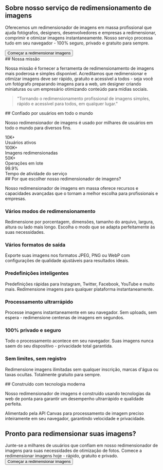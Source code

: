 
<Section id="hero">
<div className="text-center py-12 px-4 bg-gradient-to-br from-purple-50 via-purple-50 to-purple-100 dark:from-emerald-950/20 dark:via-teal-950/20 dark:to-cyan-950/20 rounded-lg mb-8">
  <h1 className="text-3xl md:text-4xl font-heading font-bold mb-6 text-foreground">
    Sobre nosso serviço de redimensionamento de imagens
  </h1>
  <p className="text-lg text-foreground mb-8 leading-relaxed max-w-3xl mx-auto">
    Oferecemos um redimensionador de imagens em massa profissional que ajuda fotógrafos, designers, desenvolvedores e empresas a redimensionar, comprimir e otimizar imagens instantaneamente. Nosso serviço processa tudo em seu navegador - 100% seguro, privado e gratuito para sempre.
  </p>
  <Button asChild size="lg" variant="outline" className="text-primary hover:text-primary/80 font-bold">
    <Link href="/">
      <ImageIcon className="h-5 w-5 mr-2" />
      Começar a redimensionar imagens
    </Link>
  </Button>
</div>
</Section>

<Section id="mission">
## Nossa missão

Nossa missão é fornecer a ferramenta de redimensionamento de imagens mais poderosa e simples disponível. Acreditamos que redimensionar e otimizar imagens deve ser rápido, gratuito e acessível a todos - seja você um fotógrafo preparando imagens para a web, um designer criando miniaturas ou um empresário otimizando conteúdo para mídias sociais.

<div className="bg-card border rounded-lg p-8 my-6 text-center">
  <blockquote className="text-xl italic text-foreground">
    "Tornando o redimensionamento profissional de imagens simples, rápido e acessível para todos, em qualquer lugar."
  </blockquote>
</div>
</Section>

<Section id="stats">
## Confiado por usuários em todo o mundo

Nosso redimensionador de imagens é usado por milhares de usuários em todo o mundo para diversos fins.

<div className="grid grid-cols-2 md:grid-cols-4 gap-8 my-8">
  <div className="text-center">
    <div className="inline-flex items-center justify-center w-16 h-16 bg-primary/10 dark:bg-primary/10 rounded-full mb-4">
      <Users className="h-8 w-8 text-primary dark:text-primary" />
    </div>
    <div className="text-3xl font-heading font-bold text-foreground mb-2">10K+</div>
    <div className="text-sm text-foreground">Usuários ativos</div>
  </div>
  
  <div className="text-center">
    <div className="inline-flex items-center justify-center w-16 h-16 bg-primary/10 dark:bg-primary/10 rounded-full mb-4">
      <ImageIcon className="h-8 w-8 text-primary dark:text-primary" />
    </div>
    <div className="text-3xl font-heading font-bold text-foreground mb-2">100K+</div>
    <div className="text-sm text-foreground">Imagens redimensionadas</div>
  </div>
  
  <div className="text-center">
    <div className="inline-flex items-center justify-center w-16 h-16 bg-primary/10 dark:bg-primary/10 rounded-full mb-4">
      <Globe className="h-8 w-8 text-primary dark:text-primary" />
    </div>
    <div className="text-3xl font-heading font-bold text-foreground mb-2">50K+</div>
    <div className="text-sm text-foreground">Operações em lote</div>
  </div>
  
  <div className="text-center">
    <div className="inline-flex items-center justify-center w-16 h-16 bg-primary/10 dark:bg-primary/10 rounded-full mb-4">
      <Award className="h-8 w-8 text-primary dark:text-primary" />
    </div>
    <div className="text-3xl font-heading font-bold text-foreground mb-2">99.9%</div>
    <div className="text-sm text-foreground">Tempo de atividade do serviço</div>
  </div>
</div>
</Section>

<Section id="features">
## Por que escolher nosso redimensionador de imagens?

Nosso redimensionador de imagens em massa oferece recursos e capacidades avançadas que o tornam a melhor escolha para profissionais e empresas.

<div className="grid md:grid-cols-2 lg:grid-cols-3 gap-8 my-8">
  <div className="bg-card border rounded-lg p-6 hover:shadow-lg transition-shadow">
    <div className="inline-flex items-center justify-center w-12 h-12 bg-primary/10 dark:bg-primary/10 rounded-lg mb-4">
      <Maximize2 className="h-6 w-6 text-primary dark:text-primary" />
    </div>
    <h3 className="text-xl font-heading font-bold mb-3">Vários modos de redimensionamento</h3>
    <p className="text-foreground">Redimensione por porcentagem, dimensões, tamanho do arquivo, largura, altura ou lado mais longo. Escolha o modo que se adapta perfeitamente às suas necessidades.</p>
  </div>
  
  <div className="bg-card border rounded-lg p-6 hover:shadow-lg transition-shadow">
    <div className="inline-flex items-center justify-center w-12 h-12 bg-primary/10 dark:bg-primary/10 rounded-lg mb-4">
      <Monitor className="h-6 w-6 text-primary dark:text-primary" />
    </div>
    <h3 className="text-xl font-heading font-bold mb-3">Vários formatos de saída</h3>
    <p className="text-foreground">Exporte suas imagens nos formatos JPEG, PNG ou WebP com configurações de qualidade ajustáveis para resultados ideais.</p>
  </div>
  
  <div className="bg-card border rounded-lg p-6 hover:shadow-lg transition-shadow">
    <div className="inline-flex items-center justify-center w-12 h-12 bg-primary/10 dark:bg-primary/10 rounded-lg mb-4">
      <Smartphone className="h-6 w-6 text-primary dark:text-primary" />
    </div>
    <h3 className="text-xl font-heading font-bold mb-3">Predefinições inteligentes</h3>
    <p className="text-foreground">Predefinições rápidas para Instagram, Twitter, Facebook, YouTube e muito mais. Redimensione imagens para qualquer plataforma instantaneamente.</p>
  </div>
  
  <div className="bg-card border rounded-lg p-6 hover:shadow-lg transition-shadow">
    <div className="inline-flex items-center justify-center w-12 h-12 bg-primary/10 dark:bg-primary/10 rounded-lg mb-4">
      <Zap className="h-6 w-6 text-primary dark:text-primary" />
    </div>
    <h3 className="text-xl font-heading font-bold mb-3">Processamento ultrarrápido</h3>
    <p className="text-foreground">Processe imagens instantaneamente em seu navegador. Sem uploads, sem espera - redimensione centenas de imagens em segundos.</p>
  </div>
  
  <div className="bg-card border rounded-lg p-6 hover:shadow-lg transition-shadow">
    <div className="inline-flex items-center justify-center w-12 h-12 bg-primary/10 dark:bg-primary/10 rounded-lg mb-4">
      <Shield className="h-6 w-6 text-primary dark:text-primary" />
    </div>
    <h3 className="text-xl font-heading font-bold mb-3">100% privado e seguro</h3>
    <p className="text-foreground">Todo o processamento acontece em seu navegador. Suas imagens nunca saem do seu dispositivo - privacidade total garantida.</p>
  </div>
  
  <div className="bg-card border rounded-lg p-6 hover:shadow-lg transition-shadow">
    <div className="inline-flex items-center justify-center w-12 h-12 bg-primary/10 dark:bg-primary/10 rounded-lg mb-4">
      <Globe className="h-6 w-6 text-primary dark:text-primary" />
    </div>
    <h3 className="text-xl font-heading font-bold mb-3">Sem limites, sem registro</h3>
    <p className="text-foreground">Redimensione imagens ilimitadas sem qualquer inscrição, marcas d'água ou taxas ocultas. Totalmente gratuito para sempre.</p>
  </div>
</div>
</Section>

<Section id="technology">
## Construído com tecnologia moderna

Nosso redimensionador de imagens é construído usando tecnologias da web de ponta para garantir um desempenho ultrarrápido e qualidade perfeita.

<InfoBox type="success" title="Processamento do lado do cliente">
Alimentado pela API Canvas para processamento de imagem preciso inteiramente em seu navegador, garantindo velocidade e privacidade.
</InfoBox>
</Section>

<Section id="cta">
<div className="text-center py-16 px-4 bg-gradient-to-br from-purple-50 via-purple-50 to-purple-100 dark:from-emerald-950/20 dark:via-teal-950/20 dark:to-cyan-950/20 text-white rounded-lg my-8">
  <h2 className="text-3xl md:text-4xl font-heading font-bold mb-6">
    Pronto para redimensionar suas imagens?
  </h2>
  <div className="text-xl mb-8 opacity-90 max-w-2xl mx-auto">
    Junte-se a milhares de usuários que confiam em nosso redimensionador de imagens para suas necessidades de otimização de fotos. Comece a redimensionar imagens hoje - rápido, gratuito e privado.
  </div>
  <Button asChild size="lg" variant="outline" className="bg-white !text-primary hover:bg-gray-100">
    <Link href="/">
      <ImageIcon className="h-5 w-5 mr-2" />
      Começar a redimensionar imagens
    </Link>
  </Button>
</div>
</Section>

